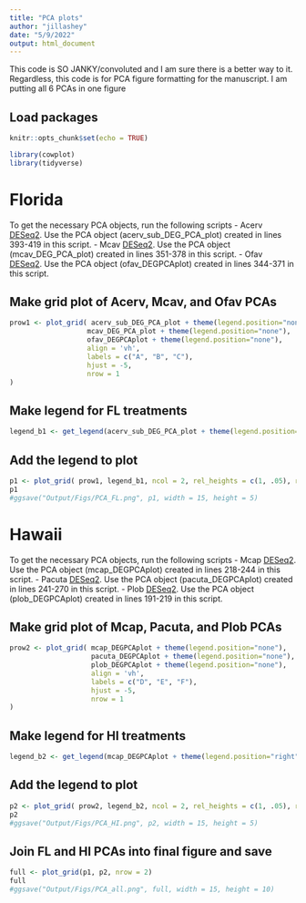 ```yaml
---
title: "PCA plots"
author: "jillashey"
date: "5/9/2022"
output: html_document
---
```


This code is SO JANKY/convoluted and I am sure there is a better way to it. Regardless, this code is for PCA figure formatting for the manuscript. I am putting all 6 PCAs in one figure 

## Load packages 
```r
knitr::opts_chunk$set(echo = TRUE)

library(cowplot)
library(tidyverse)
```

# Florida 

To get the necessary PCA objects, run the following scripts
- Acerv [DESeq2](https://github.com/JillAshey/SedimentStress/blob/master/RAnalysis/acerv/acerv_sub_DESeq2.Rmd). Use the PCA object (acerv_sub_DEG_PCA_plot) created in lines 393-419 in this script.
- Mcav [DESeq2](https://github.com/JillAshey/SedimentStress/blob/master/RAnalysis/mcav/mcav_DESeq2.Rmd). Use the PCA object (mcav_DEG_PCA_plot) created in lines 351-378 in this script.
- Ofav [DESeq2](https://github.com/JillAshey/SedimentStress/blob/master/RAnalysis/ofav/ofav_DESeq2.Rmd). Use the PCA object (ofav_DEGPCAplot) created in lines 344-371 in this script.

## Make grid plot of Acerv, Mcav, and Ofav PCAs
```r
prow1 <- plot_grid( acerv_sub_DEG_PCA_plot + theme(legend.position="none"),
                   mcav_DEG_PCA_plot + theme(legend.position="none"),
                   ofav_DEGPCAplot + theme(legend.position="none"),
                   align = 'vh',
                   labels = c("A", "B", "C"),
                   hjust = -5,
                   nrow = 1
)
```

## Make legend for FL treatments
```r
legend_b1 <- get_legend(acerv_sub_DEG_PCA_plot + theme(legend.position="right"))
```

## Add the legend to plot
```r
p1 <- plot_grid( prow1, legend_b1, ncol = 2, rel_heights = c(1, .05), rel_widths = c(1, 0.1))
p1
#ggsave("Output/Figs/PCA_FL.png", p1, width = 15, height = 5)
```



# Hawaii

To get the necessary PCA objects, run the following scripts
- Mcap [DESeq2](https://github.com/JillAshey/SedimentStress/blob/master/RAnalysis/mcap/mcap_DESeq2.Rmd). Use the PCA object (mcap_DEGPCAplot) created in lines 218-244 in this script.
- Pacuta [DESeq2](https://github.com/JillAshey/SedimentStress/blob/master/RAnalysis/pacuta/pacuta_DESeq2.Rmd). Use the PCA object (pacuta_DEGPCAplot) created in lines 241-270 in this script.
- Plob [DESeq2](https://github.com/JillAshey/SedimentStress/blob/master/RAnalysis/plob/plob_DESeq2.Rmd). Use the PCA object (plob_DEGPCAplot) created in lines 191-219 in this script.

## Make grid plot of Mcap, Pacuta, and Plob PCAs
```r
prow2 <- plot_grid( mcap_DEGPCAplot + theme(legend.position="none"),
                    pacuta_DEGPCAplot + theme(legend.position="none"),
                    plob_DEGPCAplot + theme(legend.position="none"),
                    align = 'vh',
                    labels = c("D", "E", "F"),
                    hjust = -5,
                    nrow = 1
)
```

## Make legend for HI treatments
```r
legend_b2 <- get_legend(mcap_DEGPCAplot + theme(legend.position="right"))
```

## Add the legend to plot
```r
p2 <- plot_grid( prow2, legend_b2, ncol = 2, rel_heights = c(1, .05), rel_widths = c(1, 0.1))
p2
#ggsave("Output/Figs/PCA_HI.png", p2, width = 15, height = 5)
```

## Join FL and HI PCAs into final figure and save 
```r
full <- plot_grid(p1, p2, nrow = 2)
full
#ggsave("Output/Figs/PCA_all.png", full, width = 15, height = 10)
```



